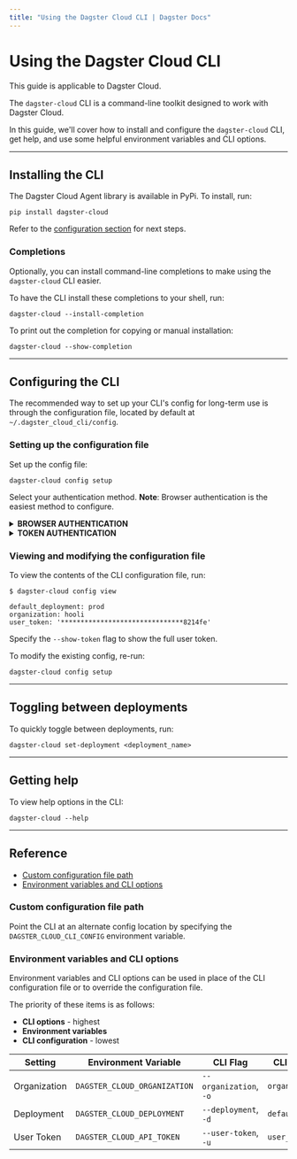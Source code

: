 ```yaml
---
title: "Using the Dagster Cloud CLI | Dagster Docs"
---
```


# Using the Dagster Cloud CLI

<Note>This guide is applicable to Dagster Cloud.</Note>

The `dagster-cloud` CLI is a command-line toolkit designed to work with Dagster Cloud.

In this guide, we'll cover how to install and configure the `dagster-cloud` CLI, get help, and use some helpful environment variables and CLI options.

---

## Installing the CLI

The Dagster Cloud Agent library is available in PyPi. To install, run:

```shell
pip install dagster-cloud
```

Refer to the [configuration section](#configuring-the-cli) for next steps.

### Completions

Optionally, you can install command-line completions to make using the `dagster-cloud` CLI easier.

To have the CLI install these completions to your shell, run:

```shell
dagster-cloud --install-completion
```

To print out the completion for copying or manual installation:

```shell
dagster-cloud --show-completion
```

---

## Configuring the CLI

The recommended way to set up your CLI's config for long-term use is through the configuration file, located by default at `~/.dagster_cloud_cli/config`.

### Setting up the configuration file

Set up the config file:

```shell
dagster-cloud config setup
```

Select your authentication method. **Note**: Browser authentication is the easiest method to configure.

<details>
<summary><strong>BROWSER AUTHENTICATION</strong></summary>

The easiest way to set up is to authenticate through the browser.

```shell
$ dagster-cloud config setup
? How would you like to authenticate the CLI? (Use arrow keys)
 » Authenticate in browser
   Authenticate using token
Authorized for organization `hooli`

? Default deployment: prod
```

When prompted, you can specify a default deployment. If specified, a deployment won't be required in subsequent `dagster-cloud` commands. The default deployment for a new Dagster Cloud organization is `prod`.

</details>

<details>
<summary><strong>TOKEN AUTHENTICATION</strong></summary>

Alternatively, you may authenticate using a user token. Refer to the [Managing user and agent tokens guide](/dagster-cloud/account/managing-user-agent-tokens) for more info.

```shell
$ dagster-cloud config setup
? How would you like to authenticate the CLI? (Use arrow keys)
   Authenticate in browser
 » Authenticate using token

? Dagster Cloud organization: hooli
? Dagster Cloud user token: *************************************
? Default deployment: prod
```

When prompted, specify the following:

- **Organization** - Your organization name as it appears in the Dagit URL. For example, if your Dagster Cloud instance is `https://hooli.dagster.cloud/`, this would be `hooli`.
- **User token** - The user token.
- **Default deployment** - **Optional**. A default deployment. If specified, a deployment won't be required in subsequent `dagster-cloud` commands. The default deployment for a new Dagster Cloud organization is `prod`.

</details>

### Viewing and modifying the configuration file

To view the contents of the CLI configuration file, run:

```shell
$ dagster-cloud config view

default_deployment: prod
organization: hooli
user_token: '*******************************8214fe'
```

Specify the `--show-token` flag to show the full user token.

To modify the existing config, re-run:

```shell
dagster-cloud config setup
```

---

## Toggling between deployments

To quickly toggle between deployments, run:

```shell
dagster-cloud set-deployment <deployment_name>
```

---

## Getting help

To view help options in the CLI:

```shell
dagster-cloud --help
```

---

## Reference

- [Custom configuration file path](#custom-configuration-file-path)
- [Environment variables and CLI options](#environment-variables-and-cli-options)

### Custom configuration file path

Point the CLI at an alternate config location by specifying the `DAGSTER_CLOUD_CLI_CONFIG` environment variable.

### Environment variables and CLI options

Environment variables and CLI options can be used in place of the CLI configuration file or to override the configuration file.

The priority of these items is as follows:

- **CLI options** - highest
- **Environment variables**
- **CLI configuration** - lowest

| Setting      | Environment Variable         | CLI Flag               | CLI config value     |
| ------------ | ---------------------------- | ---------------------- | -------------------- |
| Organization | `DAGSTER_CLOUD_ORGANIZATION` | `--organization`, `-o` | `organization`       |
| Deployment   | `DAGSTER_CLOUD_DEPLOYMENT`   | `--deployment`, `-d`   | `default_deployment` |
| User Token   | `DAGSTER_CLOUD_API_TOKEN`    | `--user-token`, `-u`   | `user_token`         |
